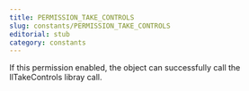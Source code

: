 ```yaml
---
title: PERMISSION_TAKE_CONTROLS
slug: constants/PERMISSION_TAKE_CONTROLS
editorial: stub
category: constants
---
```


<LSLConstant
	name="PERMISSION_TAKE_CONTROLS"
	type="integer"
	value="0x4"
/>

If this permission enabled, the object can successfully call the llTakeControls libray call.

